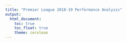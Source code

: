 ```yaml
---
title: "Premier League 2018-19 Performance Analysis"
output: 
  html_document:
    toc: true
    toc_float: true
    theme: cerulean
---
```



